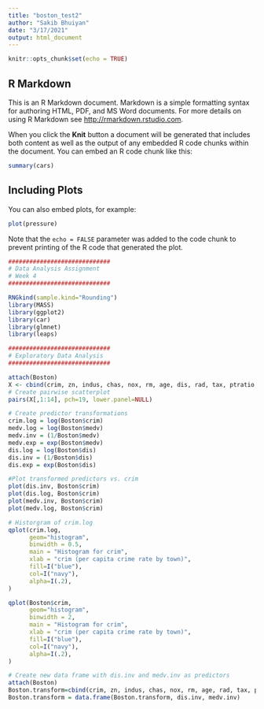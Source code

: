 ```yaml
---
title: "boston_test2"
author: "Sakib Bhuiyan"
date: "3/17/2021"
output: html_document
---
```


```r
knitr::opts_chunk$set(echo = TRUE)
```

## R Markdown

This is an R Markdown document. Markdown is a simple formatting syntax for authoring HTML, PDF, and MS Word documents. For more details on using R Markdown see <http://rmarkdown.rstudio.com>.

When you click the **Knit** button a document will be generated that includes both content as well as the output of any embedded R code chunks within the document. You can embed an R code chunk like this:

```r
summary(cars)
```

## Including Plots

You can also embed plots, for example:

```r
plot(pressure)
```

Note that the `echo = FALSE` parameter was added to the code chunk to prevent printing of the R code that generated the plot.

```r
#############################
# Data Analysis Assignment
# Week 4
#############################

RNGkind(sample.kind="Rounding")
library(MASS)
library(ggplot2)
library(car)
library(glmnet)
library(leaps)

#############################
# Exploratory Data Analysis
#############################

attach(Boston)
X <- cbind(crim, zn, indus, chas, nox, rm, age, dis, rad, tax, ptratio, black, lstat, medv)
# Create pairwise scatterplot 
pairs(X[,1:14], pch=19, lower.panel=NULL)

# Create predictor transformations 
crim.log = log(Boston$crim)
medv.log = log(Boston$medv)
medv.inv = (1/Boston$medv)
medv.exp = exp(Boston$medv)
dis.log = log(Boston$dis)
dis.inv = (1/Boston$dis)
dis.exp = exp(Boston$dis)

#Plot transformed predictors vs. crim
plot(dis.inv, Boston$crim)
plot(dis.log, Boston$crim)
plot(medv.inv, Boston$crim)
plot(medv.log, Boston$crim)

# Historgram of crim.log
qplot(crim.log,
      geom="histogram",
      binwidth = 0.5,  
      main = "Histogram for crim", 
      xlab = "crim (per capita crime rate by town)",  
      fill=I("blue"), 
      col=I("navy"), 
      alpha=I(.2),
)

qplot(Boston$crim,
      geom="histogram",
      binwidth = 2,  
      main = "Histogram for crim", 
      xlab = "crim (per capita crime rate by town)",  
      fill=I("blue"), 
      col=I("navy"), 
      alpha=I(.2),
)

# Create new data frame with dis.inv and medv.inv as predictors
attach(Boston)
Boston.transform=cbind(crim, zn, indus, chas, nox, rm, age, rad, tax, ptratio, black, lstat)
Boston.transform = data.frame(Boston.transform, dis.inv, medv.inv)
```

